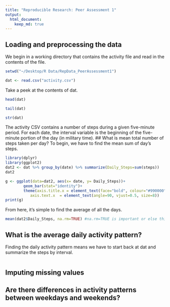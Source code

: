 ```yaml
---
title: "Reproducible Research: Peer Assessment 1"
output: 
  html_document:
    keep_md: true
---
```



## Loading and preprocessing the data
We begin in a working directory that contains the activity file and read in the contents of the file. 

```r
setwd("~/Desktop/R Data/RepData_PeerAssessment1")

dat <- read.csv("activity.csv")
```

Take a peek at the contents of dat.
```r
head(dat)
```
```r
tail(dat)
```
```r
str(dat)
```

The activity CSV contains a number of steps during a given five-minute period. For each date, the interval variable is the beginning of the five-minute portion of the day (in military time). 
## What is mean total number of steps taken per day?
To begin, we have to find the mean sum of day's steps.
```r
library(dplyr)
library(ggplot2)
dat2 <- dat %>% group_by(date) %>% summarize(Daily_Steps=sum(steps))
dat2

g <- ggplot(data=dat2, aes(x= date, y= Daily_Steps))+
        geom_bar(stat="identity")+
        theme(axis.title.x = element_text(face="bold", colour="#990000", size=20),
           axis.text.x  = element_text(angle=90, vjust=0.5, size=8))
print(g)

```

From here, it's simple to find the average of all the days.

```r
mean(dat2$Daily_Steps, na.rm=TRUE) #na.rm=TRUE is important or else this will return NA
```

## What is the average daily activity pattern?
Finding the daily activity pattern means we have to start back at dat and summarize the steps by interval.
```r

```


## Imputing missing values



## Are there differences in activity patterns between weekdays and weekends?
